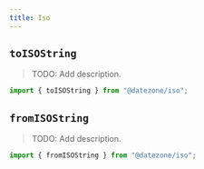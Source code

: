 ```yaml
---
title: Iso
---
```


## `toISOString`

> TODO: Add description.

```ts
import { toISOString } from "@datezone/iso";
```

<CodeExample file="reference/iso/toISOString.ts" title="toISOString" />

## `fromISOString`

> TODO: Add description.

```ts
import { fromISOString } from "@datezone/iso";
```

<CodeExample file="reference/iso/fromISOString.ts" title="fromISOString" />
